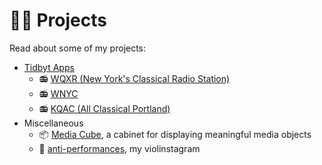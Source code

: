 # 🏄‍♂️ Projects

Read about some of my projects:

- [Tidbyt Apps](/projects/tidbyt)
  - 📻 [WQXR (New York's Classical Radio Station)](/projects/tidbyt#wqxr)
  - 📻 [WNYC](/projects/tidbyt#wnyc)
  - 📻 [KQAC (All Classical Portland)](/projects/tidbyt#kqac)
- Miscellaneous
  - 📦 [Media Cube](/projects/media-cube), a cabinet for displaying meaningful media objects
  - 🎻 [anti-performances](https://instagram.com/antiperformances), my violinstagram
